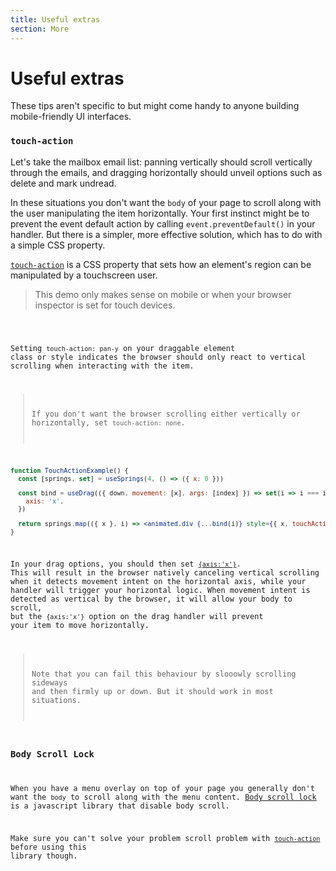 ```yaml
---
title: Useful extras
section: More
---
```



# Useful extras

These tips aren't specific to <ReactUseGesture/> but might come handy to anyone building mobile-friendly UI interfaces.

### `touch-action`

Let's take the mailbox email list: panning vertically should scroll vertically through the emails, and dragging horizontally should unveil options such as delete and mark undread.

In these situations you don't want the `body` of your page to scroll along with the user manipulating the item horizontally. Your first instinct might be to prevent the event default action by calling `event.preventDefault()` in your handler. But there is a simpler, more effective solution, which has to do with a simple CSS property.

[`touch-action`](https://developer.mozilla.org/en-US/docs/Web/CSS/touch-action) is a CSS property that sets how an element's region can be manipulated by a touchscreen user.

> This demo only makes sense on mobile or when your browser inspector is set for touch devices.

<Code id="TouchAction" />

Setting `touch-action: pan-y` on your draggable element class or style indicates the browser should only react to vertical scrolling when interacting with the item.

> If you don't want the browser scrolling either vertically or horizontally, set `touch-action: none`.

```jsx highlight={3-8}
function TouchActionExample() {
  const [springs, set] = useSprings(4, () => ({ x: 0 }))

  const bind = useDrag(({ down, movement: [x], args: [index] }) => set(i => i === index && { x: down ? x : 0 }), {
    axis: 'x',
  })

  return springs.map(({ x }, i) => <animated.div {...bind(i)} style={{ x, touchAction: 'pan-y' }} />)
}
```

In your drag options, you should then set [`{axis:'x'}`](/docs/options/#axis-xy-gestures-only). This will result in the browser natively canceling vertical scrolling when it detects movement intent on the horizontal axis, while your handler will trigger your horizontal logic. When movement intent is detected as vertical by the browser, it will allow your body to scroll, but the `{axis:'x'}` option on the drag handler will prevent your item to move horizontally.

> Note that you can fail this behaviour by slooowly scrolling sideways and then firmly up or down. But it should work in most situations.

### Body Scroll Lock

When you have a menu overlay on top of your page you generally don't want the `body` to scroll along with the menu content. [Body scroll lock](https://github.com/willmcpo/body-scroll-lock) is a javascript library that disable body scroll.

Make sure you can't solve your problem scroll problem with [`touch-action`](#touch-action) before using this library though.
